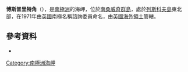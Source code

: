 {{coord|56|40|S|28|8|W|source:GNIS|display=title}}

'''博斯普里特角'''（{{lang-en|Bowsprit Point}}），是[[南極洲|南極洲]]的海岬，位於[[南桑威奇群島|南桑威奇群島]]，處於[[列斯科夫島|列斯科夫島]]東北部，在1971年由[[英國|英國]]南極名稱諮詢委員命名，由[[英國海外領土|英國海外領土]]管轄。

==參考資料==
* {{usgs-gazetteer|id=1779}}

{{Antarctica-geo-stub}}
[[Category:南極洲海岬|Category:南極洲海岬]]